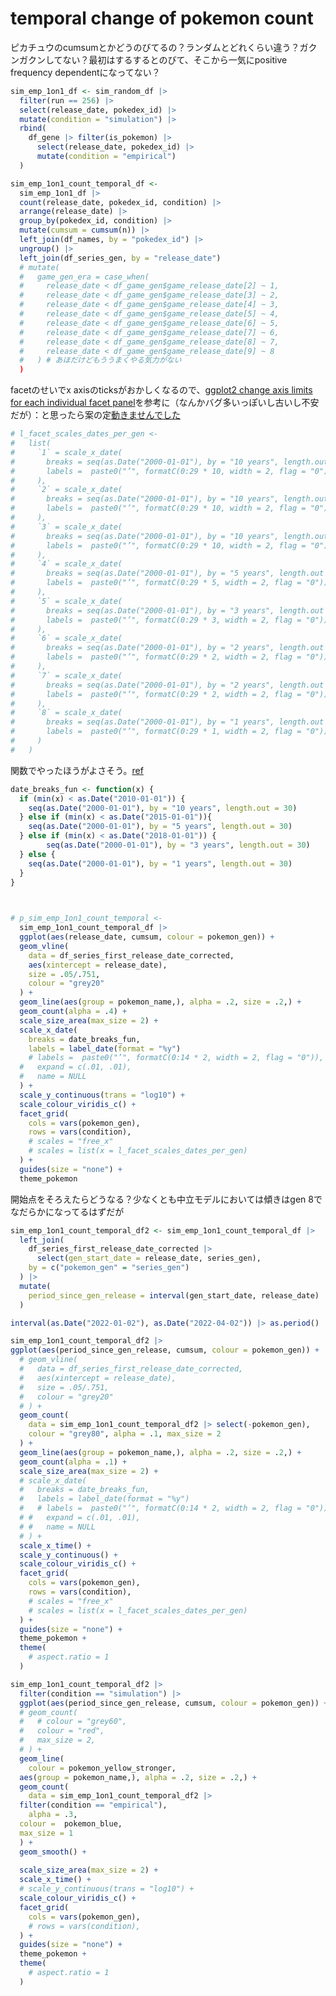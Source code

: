 # temporal change of pokemon count

ピカチュウのcumsumとかどうのびてるの？ランダムとどれくらい違う？ガクンガクンしてない？最初はするするとのびて、そこから一気にpositive frequency dependentになってない？

```r
sim_emp_1on1_df <- sim_random_df |> 
  filter(run == 256) |> 
  select(release_date, pokedex_id) |> 
  mutate(condition = "simulation") |> 
  rbind(
    df_gene |> filter(is_pokemon) |> 
      select(release_date, pokedex_id) |> 
      mutate(condition = "empirical")
  )
```


```r
sim_emp_1on1_count_temporal_df <-
  sim_emp_1on1_df |> 
  count(release_date, pokedex_id, condition) |> 
  arrange(release_date) |> 
  group_by(pokedex_id, condition) |> 
  mutate(cumsum = cumsum(n)) |> 
  left_join(df_names, by = "pokedex_id") |> 
  ungroup() |> 
  left_join(df_series_gen, by = "release_date")
  # mutate(
  #   game_gen_era = case_when(
  #     release_date < df_game_gen$game_release_date[2] ~ 1,
  #     release_date < df_game_gen$game_release_date[3] ~ 2,
  #     release_date < df_game_gen$game_release_date[4] ~ 3,
  #     release_date < df_game_gen$game_release_date[5] ~ 4,
  #     release_date < df_game_gen$game_release_date[6] ~ 5,
  #     release_date < df_game_gen$game_release_date[7] ~ 6,
  #     release_date < df_game_gen$game_release_date[8] ~ 7,
  #     release_date < df_game_gen$game_release_date[9] ~ 8
  #   ) # あほだけどもううまくやる気力がない
  )
```

facetのせいでx axisのticksがおかしくなるので、[ggplot2 change axis limits for each individual facet panel](https://stackoverflow.com/questions/51735481/ggplot2-change-axis-limits-for-each-individual-facet-panel)を参考に（なんかバグ多いっぽいし古いし不安だが）：と思ったら案の定[動きませんでした](https://github.com/zeehio/facetscales/issues/13)
```r
# l_facet_scales_dates_per_gen <-
#   list(
#     `1` = scale_x_date(
#       breaks = seq(as.Date("2000-01-01"), by = "10 years", length.out = 30),
#       labels =  paste0("’", formatC(0:29 * 10, width = 2, flag = "0"))
#     ),
#     `2` = scale_x_date(
#       breaks = seq(as.Date("2000-01-01"), by = "10 years", length.out = 30),
#       labels =  paste0("’", formatC(0:29 * 10, width = 2, flag = "0"))
#     ),
#     `3` = scale_x_date(
#       breaks = seq(as.Date("2000-01-01"), by = "10 years", length.out = 30),
#       labels =  paste0("’", formatC(0:29 * 10, width = 2, flag = "0"))
#     ),
#     `4` = scale_x_date(
#       breaks = seq(as.Date("2000-01-01"), by = "5 years", length.out = 30),
#       labels =  paste0("’", formatC(0:29 * 5, width = 2, flag = "0"))
#     ),
#     `5` = scale_x_date(
#       breaks = seq(as.Date("2000-01-01"), by = "3 years", length.out = 30),
#       labels =  paste0("’", formatC(0:29 * 3, width = 2, flag = "0"))
#     ),
#     `6` = scale_x_date(
#       breaks = seq(as.Date("2000-01-01"), by = "2 years", length.out = 30),
#       labels =  paste0("’", formatC(0:29 * 2, width = 2, flag = "0"))
#     ),
#     `7` = scale_x_date(
#       breaks = seq(as.Date("2000-01-01"), by = "2 years", length.out = 30),
#       labels =  paste0("’", formatC(0:29 * 2, width = 2, flag = "0"))
#     ),
#     `8` = scale_x_date(
#       breaks = seq(as.Date("2000-01-01"), by = "1 years", length.out = 30),
#       labels =  paste0("’", formatC(0:29 * 1, width = 2, flag = "0"))
#     )
#   )
```
関数でやったほうがよさそう。[ref](https://coolbutuseless.github.io/2019/03/07/custom-axis-breaks-on-facetted-ggplot/)
```r
date_breaks_fun <- function(x) {
  if (min(x) < as.Date("2010-01-01")) {
    seq(as.Date("2000-01-01"), by = "10 years", length.out = 30)
  } else if (min(x) < as.Date("2015-01-01")){
    seq(as.Date("2000-01-01"), by = "5 years", length.out = 30)
  } else if (min(x) < as.Date("2018-01-01")) {
        seq(as.Date("2000-01-01"), by = "3 years", length.out = 30)
  } else {
    seq(as.Date("2000-01-01"), by = "1 years", length.out = 30)
  }
}

  
```

```r
# p_sim_emp_1on1_count_temporal <-
  sim_emp_1on1_count_temporal_df |> 
  ggplot(aes(release_date, cumsum, colour = pokemon_gen)) +
  geom_vline(
    data = df_series_first_release_date_corrected,
    aes(xintercept = release_date),
    size = .05/.751,
    colour = "grey20"
  ) +
  geom_line(aes(group = pokemon_name,), alpha = .2, size = .2,) +
  geom_count(alpha = .4) +
  scale_size_area(max_size = 2) +
  scale_x_date(
    breaks = date_breaks_fun,
    labels = label_date(format = "%y")
    # labels =  paste0("’", formatC(0:14 * 2, width = 2, flag = "0")),
  #   expand = c(.01, .01),
  #   name = NULL
  ) +
  scale_y_continuous(trans = "log10") +
  scale_colour_viridis_c() +
  facet_grid(
    cols = vars(pokemon_gen),
    rows = vars(condition),
    # scales = "free_x"
    # scales = list(x = l_facet_scales_dates_per_gen)
  ) +
  guides(size = "none") +
  theme_pokemon 
```

開始点をそろえたらどうなる？少なくとも中立モデルにおいては傾きはgen 8でなだらかになってるはずだが
```r
sim_emp_1on1_count_temporal_df2 <- sim_emp_1on1_count_temporal_df |> 
  left_join(
    df_series_first_release_date_corrected |> 
      select(gen_start_date = release_date, series_gen),
    by = c("pokemon_gen" = "series_gen")
  ) |> 
  mutate(
    period_since_gen_release = interval(gen_start_date, release_date) |> as.period()
  ) 

interval(as.Date("2022-01-02"), as.Date("2022-04-02")) |> as.period()
```


```r
sim_emp_1on1_count_temporal_df2 |> 
ggplot(aes(period_since_gen_release, cumsum, colour = pokemon_gen)) +
  # geom_vline(
  #   data = df_series_first_release_date_corrected,
  #   aes(xintercept = release_date),
  #   size = .05/.751,
  #   colour = "grey20"
  # ) +
  geom_count(
    data = sim_emp_1on1_count_temporal_df2 |> select(-pokemon_gen),
    colour = "grey80", alpha = .1, max_size = 2
  ) +
  geom_line(aes(group = pokemon_name,), alpha = .2, size = .2,) +
  geom_count(alpha = .1) +
  scale_size_area(max_size = 2) +
  # scale_x_date(
  #   breaks = date_breaks_fun,
  #   labels = label_date(format = "%y")
  #   # labels =  paste0("’", formatC(0:14 * 2, width = 2, flag = "0")),
  # #   expand = c(.01, .01),
  # #   name = NULL
  # ) +
  scale_x_time() +
  scale_y_continuous() +
  scale_colour_viridis_c() +
  facet_grid(
    cols = vars(pokemon_gen),
    rows = vars(condition),
    # scales = "free_x"
    # scales = list(x = l_facet_scales_dates_per_gen)
  ) +
  guides(size = "none") +
  theme_pokemon +
  theme(
    # aspect.ratio = 1
  )
```

```r
sim_emp_1on1_count_temporal_df2 |> 
  filter(condition == "simulation") |> 
  ggplot(aes(period_since_gen_release, cumsum, colour = pokemon_gen)) +
  # geom_count(
  #   # colour = "grey60", 
  #   colour = "red",
  #   max_size = 2,
  # ) +
  geom_line( 
    colour = pokemon_yellow_stronger,
  aes(group = pokemon_name,), alpha = .2, size = .2,) +
  geom_count(
    data = sim_emp_1on1_count_temporal_df2 |> 
  filter(condition == "empirical"),
    alpha = .3,
  colour =  pokemon_blue,
  max_size = 1
  ) +
  geom_smooth() +
  
  scale_size_area(max_size = 2) +
  scale_x_time() +
  # scale_y_continuous(trans = "log10") +
  scale_colour_viridis_c() +
  facet_grid(
    cols = vars(pokemon_gen),
    # rows = vars(condition),
  ) +
  guides(size = "none") +
  theme_pokemon +
  theme(
    # aspect.ratio = 1
  )
```

